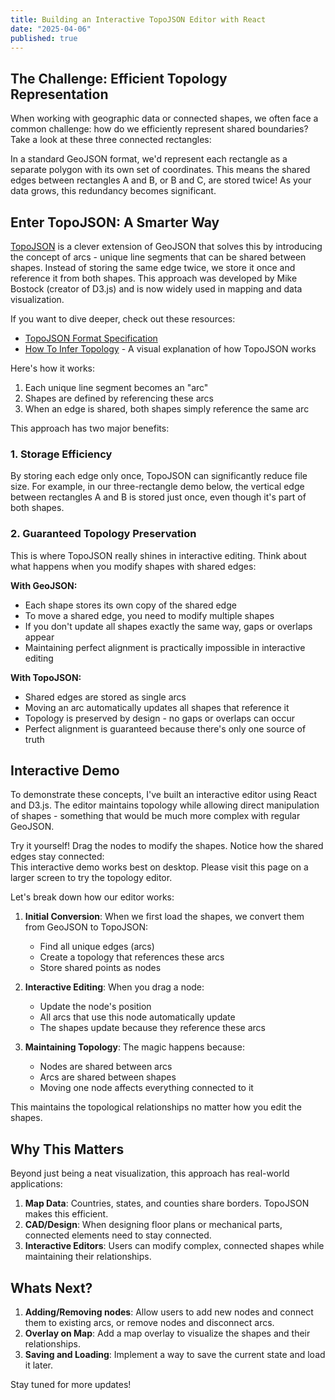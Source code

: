 ```yaml
---
title: Building an Interactive TopoJSON Editor with React
date: "2025-04-06"
published: true
---
```



## The Challenge: Efficient Topology Representation

When working with geographic data or connected shapes, we often face a common challenge: how do we efficiently represent shared boundaries? Take a look at these three connected rectangles:


<StaticShapes />

In a standard GeoJSON format, we'd represent each rectangle as a separate polygon with its own set of coordinates. This means the shared edges between rectangles A and B, or B and C, are stored twice! As your data grows, this redundancy becomes significant.

## Enter TopoJSON: A Smarter Way

[TopoJSON](https://github.com/topojson/topojson) is a clever extension of GeoJSON that solves this by introducing the concept of arcs - unique line segments that can be shared between shapes. Instead of storing the same edge twice, we store it once and reference it from both shapes. This approach was developed by Mike Bostock (creator of D3.js) and is now widely used in mapping and data visualization.

If you want to dive deeper, check out these resources:
- [TopoJSON Format Specification](https://github.com/topojson/topojson-specification)
- [How To Infer Topology](https://bost.ocks.org/mike/topology/) - A visual explanation of how TopoJSON works

Here's how it works:

1. Each unique line segment becomes an "arc"
2. Shapes are defined by referencing these arcs
3. When an edge is shared, both shapes simply reference the same arc

This approach has two major benefits:

### 1. Storage Efficiency
By storing each edge only once, TopoJSON can significantly reduce file size. For example, in our three-rectangle demo below, the vertical edge between rectangles A and B is stored just once, even though it's part of both shapes.

### 2. Guaranteed Topology Preservation
This is where TopoJSON really shines in interactive editing. Think about what happens when you modify shapes with shared edges:

**With GeoJSON:**
- Each shape stores its own copy of the shared edge
- To move a shared edge, you need to modify multiple shapes
- If you don't update all shapes exactly the same way, gaps or overlaps appear
- Maintaining perfect alignment is practically impossible in interactive editing

**With TopoJSON:**
- Shared edges are stored as single arcs
- Moving an arc automatically updates all shapes that reference it
- Topology is preserved by design - no gaps or overlaps can occur
- Perfect alignment is guaranteed because there's only one source of truth

## Interactive Demo

To demonstrate these concepts, I've built an interactive editor using React and D3.js. The editor maintains topology while allowing direct manipulation of shapes - something that would be much more complex with regular GeoJSON.


<div className="hidden md:block">
  Try it yourself! Drag the nodes to modify the shapes. Notice how the shared edges stay connected:
</div>

<div className="block md:hidden p-4 my-4 bg-blue-50 border-l-4 border-blue-500 dark:bg-blue-950 dark:border-blue-400 text-blue-700 dark:text-blue-300 [&>p]:my-0">
  This interactive demo works best on desktop. Please visit this page on a larger screen to try the topology editor.
</div>

<div className="hidden md:block">
<TopoEditor client:load paths={demoShapes} />
</div>

Let's break down how our editor works:

1. **Initial Conversion**: When we first load the shapes, we convert them from GeoJSON to TopoJSON:
   - Find all unique edges (arcs)
   - Create a topology that references these arcs
   - Store shared points as nodes

2. **Interactive Editing**: When you drag a node:
   - Update the node's position
   - All arcs that use this node automatically update
   - The shapes update because they reference these arcs

3. **Maintaining Topology**: The magic happens because:
   - Nodes are shared between arcs
   - Arcs are shared between shapes
   - Moving one node affects everything connected to it

This maintains the topological relationships no matter how you edit the shapes.

## Why This Matters

Beyond just being a neat visualization, this approach has real-world applications:

1. **Map Data**: Countries, states, and counties share borders. TopoJSON makes this efficient.
2. **CAD/Design**: When designing floor plans or mechanical parts, connected elements need to stay connected.
3. **Interactive Editors**: Users can modify complex, connected shapes while maintaining their relationships.

## Whats Next?

1. **Adding/Removing nodes**: Allow users to add new nodes and connect them to existing arcs, or remove nodes and disconnect arcs.
2. **Overlay on Map**: Add a map overlay to visualize the shapes and their relationships.
3. **Saving and Loading**: Implement a way to save the current state and load it later.

Stay tuned for more updates!